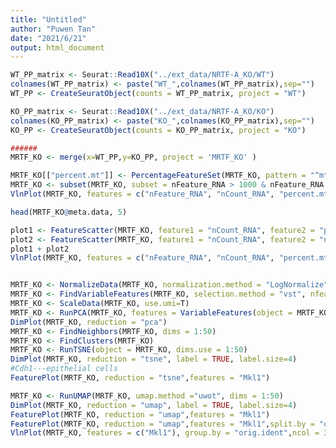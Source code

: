 ---
title: "Untitled"
author: "Puwen Tan"
date: "2021/6/21"
output: html_document
---

```{r}
WT_PP_matrix <- Seurat::Read10X("../ext_data/NRTF-A_KO/WT")
colnames(WT_PP_matrix) <- paste("WT_",colnames(WT_PP_matrix),sep="")
WT_PP <- CreateSeuratObject(counts = WT_PP_matrix, project = "WT")

KO_PP_matrix <- Seurat::Read10X("../ext_data/NRTF-A_KO/KO")
colnames(KO_PP_matrix) <- paste("KO_",colnames(KO_PP_matrix),sep="")
KO_PP <- CreateSeuratObject(counts = KO_PP_matrix, project = "KO")

######
MRTF_KO <- merge(x=WT_PP,y=KO_PP, project = 'MRTF_KO' )

MRTF_KO[["percent.mt"]] <- PercentageFeatureSet(MRTF_KO, pattern = "^mt-")
MRTF_KO <- subset(MRTF_KO, subset = nFeature_RNA > 1000 & nFeature_RNA < 7000 & percent.mt < 10)
VlnPlot(MRTF_KO, features = c("nFeature_RNA", "nCount_RNA", "percent.mt"), ncol = 3)

head(MRTF_KO@meta.data, 5)

plot1 <- FeatureScatter(MRTF_KO, feature1 = "nCount_RNA", feature2 = "percent.mt")
plot2 <- FeatureScatter(MRTF_KO, feature1 = "nCount_RNA", feature2 = "nFeature_RNA")
plot1 + plot2
VlnPlot(MRTF_KO, features = c("nFeature_RNA", "nCount_RNA", "percent.mt"), ncol = 3)


MRTF_KO <- NormalizeData(MRTF_KO, normalization.method = "LogNormalize", scale.factor = 10000)
MRTF_KO <- FindVariableFeatures(MRTF_KO, selection.method = "vst", nfeatures = 2000)
MRTF_KO <- ScaleData(MRTF_KO, use.umi=T)
MRTF_KO <- RunPCA(MRTF_KO, features = VariableFeatures(object = MRTF_KO))
DimPlot(MRTF_KO, reduction = "pca")
MRTF_KO <- FindNeighbors(MRTF_KO, dims = 1:50)
MRTF_KO <- FindClusters(MRTF_KO)
MRTF_KO <- RunTSNE(object = MRTF_KO, dims.use = 1:50)
DimPlot(MRTF_KO, reduction = "tsne", label = TRUE, label.size=4)
#Cdh1---epithelial cells
FeaturePlot(MRTF_KO, reduction = "tsne",features = "Mkl1")

MRTF_KO <- RunUMAP(MRTF_KO, umap.method ="uwot", dims = 1:50)
DimPlot(MRTF_KO, reduction = "umap", label = TRUE, label.size=4)
FeaturePlot(MRTF_KO, reduction = "umap",features = "Mkl1")
FeaturePlot(MRTF_KO, reduction = "umap",features = "Mkl1",split.by = "orig.ident")
VlnPlot(MRTF_KO, features = c("Mkl1"), group.by = "orig.ident",ncol = 3)


```

